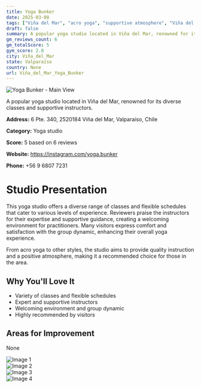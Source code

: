 ```yaml
---
title: Yoga Bunker
date: 2025-03-08
tags: ["Viña del Mar", "acro yoga", "supportive atmosphere", "Viña del Mar"]  
draft: false
summary: A popular yoga studio located in Viña del Mar, renowned for its diverse classes and supportive instructors.
gm_reviews_count: 6
gm_totalScore: 5
gym_score: 2.8
city: Viña_del_Mar
state: Valparaíso
country: None
url: Viña_del_Mar_Yoga_Bunker
---
```


<div className="aspect-[16/9] relative my-8">
  <img 
    src="https://lh5.googleusercontent.com/p/AF1QipM5_q7d3BE1WBLUC5b2ihOMSOrDABu6xphdMbFi=w1920-h1080-k-no"
    alt="Yoga Bunker - Main View"
    className="object-cover absolute inset-0 w-full h-full rounded-lg"
  />
</div>

A popular yoga studio located in Viña del Mar, renowned for its diverse classes and supportive instructors.

**Address:** 6 Pte. 340, 2520184 Viña del Mar, Valparaíso, Chile

**Category:** Yoga studio

**Score:** 5 based on 6 reviews

**Website:** https://instagram.com/yoga.bunker

**Phone:** +56 9 6807 7231

# Studio Presentation

This yoga studio offers a diverse range of classes and flexible schedules that cater to various levels of experience. Reviewers praise the instructors for their expertise and supportive guidance, creating a welcoming environment for practitioners. Many visitors express comfort and satisfaction with the group dynamic, enhancing their overall yoga experience.

From acro yoga to other styles, the studio aims to provide quality instruction and a positive atmosphere, making it a recommended choice for those in the area.

## Why You'll Love It

- Variety of classes and flexible schedules
- Expert and supportive instructors
- Welcoming environment and group dynamic
- Highly recommended by visitors

## Areas for Improvement

None

<div className="grid grid-cols-1 xl:grid-cols-2 gap-4 my-8">
<div className="aspect-[4/3] relative"><img src="https://lh5.googleusercontent.com/p/AF1QipNA3uOe5JLz-X_u8YLpiOJTnxdXsjdOcynGcXVr=w1920-h1080-k-no" alt="Image 1" className="object-cover absolute inset-0 w-full h-full rounded-lg" /></div>
<div className="aspect-[4/3] relative"><img src="https://lh5.googleusercontent.com/p/AF1QipOXWiB9m5cbL9m7CTQ6hFq8eed3dHJA5r_lueDM=w1920-h1080-k-no" alt="Image 2" className="object-cover absolute inset-0 w-full h-full rounded-lg" /></div>
<div className="aspect-[4/3] relative"><img src="https://lh5.googleusercontent.com/p/AF1QipMivHapoxofYcmt9r894F0c7qFbFueq6WVtRwel=w1920-h1080-k-no" alt="Image 3" className="object-cover absolute inset-0 w-full h-full rounded-lg" /></div>
<div className="aspect-[4/3] relative"><img src="https://lh5.googleusercontent.com/p/AF1QipP-c0rdl76U4u8OIS0jyeA2848UngBdS14iPP3M=w1920-h1080-k-no" alt="Image 4" className="object-cover absolute inset-0 w-full h-full rounded-lg" /></div>
</div>